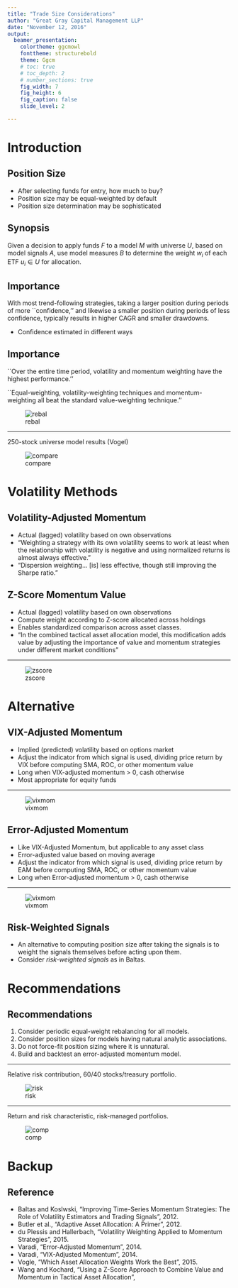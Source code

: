 ```yaml
---
title: "Trade Size Considerations"
author: "Great Gray Capital Management LLP"
date: "November 12, 2016"
output:
  beamer_presentation:
    colortheme: ggcmowl
    fonttheme: structurebold
    theme: Ggcm
    # toc: true
    # toc_depth: 2
    # number_sections: true
    fig_width: 7
    fig_height: 6
    fig_caption: false
    slide_level: 2

---
```



# Introduction


## Position Size

- After selecting funds for entry, how much to buy?
- Position size may be equal-weighted by default
- Position size determination may be sophisticated

## Synopsis

Given a decision to apply funds $F$ to a model $M$ with universe $U$,
based on model signals $A$, use model measures $B$ to determine the 
weight $w_i$ of each ETF $u_i \in U$ for allocation. 

## Importance

With most trend-following strategies, taking a larger position during periods of more ``confidence,'' and likewise a smaller position during periods of less confidence, typically results in higher CAGR and smaller drawdowns.  

- Confidence estimated in different ways

## Importance

\small ``Over the entire time period, volatility and momentum weighting have the highest performance.''

\small ``Equal-weighting, volatility-weighting techniques and momentum-weighting all beat the standard value-weighting technique.''

![rebal](images/size-alpha.png)

----

250-stock universe model results (Vogel)

![compare](images/size-alphar.png)

# Volatility Methods

## Volatility-Adjusted Momentum

- Actual (lagged) volatility based on own observations
- "Weighting a strategy with its own volatility seems to work at least when the relationship with volatility is negative and using normalized returns is almost always effective."
- "Dispersion weighting... [is] less effective, though still improving the Sharpe ratio."

## Z-Score Momentum Value

- Actual (lagged) volatility based on own observations
- Compute weight according to Z-score allocated across holdings
- Enables standardized comparison across asset classes. 
- "In the combined tactical asset allocation model, this modification adds value by adjusting the importance of value and momentum strategies under different market conditions"

----

![zscore](images/size-zscore.png)


# Alternative

## VIX-Adjusted Momentum

- Implied (predicted) volatility based on options market
- Adjust the indicator from which signal is used, dividing price return by VIX before computing SMA, ROC, or other momentum value
- Long when VIX-adjusted momentum > 0, cash otherwise
- Most appropriate for equity funds

----

![vixmom](images/size-vixmom.png)

## Error-Adjusted Momentum

- Like VIX-Adjusted Momentum, but applicable to any asset class
- Error-adjusted value based on moving average
- Adjust the indicator from which signal is used, dividing price return by EAM before computing SMA, ROC, or other momentum value
- Long when Error-adjusted momentum > 0, cash otherwise

----

![vixmom](images/size-errmom.png)


## Risk-Weighted Signals

- An alternative to computing position size after taking the signals is to weight the signals themselves before acting upon them.  
- Consider _risk-weighted signals_ as in Baltas.  


# Recommendations

## Recommendations

1. Consider periodic equal-weight rebalancing for all models.
1. Consider position sizes for models having natural analytic associations.
1. Do not force-fit position sizing where it is unnatural.
1. Build and backtest an error-adjusted momentum model.


----

Relative risk contribution, 60/40 stocks/treasury portfolio.

![risk](images/size-risk.png)

----

Return and risk characteristic, risk-managed portfolios.

![comp](images/size-volcomp.png)



# Backup

## Reference

- Baltas and Koslwski, "Improving Time-Series Momentum Strategies: The Role of Volatility Estimators and Trading Signals", 2012.
- Butler et al., "Adaptive Asset Allocation: A Primer", 2012.
- du Plessis and Hallerbach, "Volatility Weighting Applied to Momentum Strategies", 2015.
- Varadi, "Error-Adjusted Momentum", 2014.
- Varadi, "VIX-Adjusted Momentum", 2014.
- Vogle, "Which Asset Allocation Weights Work the Best", 2015.
- Wang and Kochard, "Using a Z-Score Approach to Combine Value and Momentum in Tactical Asset Allocation", 
